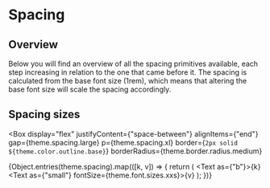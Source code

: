 
<Meta title="Foundations/Spacing" />

# Spacing

## Overview

Below you will find an overview of all the spacing primitives available, each step increasing in relation to the one that came before it.
The spacing is calculated from the base font size (1rem), which means that altering the base font size will scale the spacing accordingly.

<GlobalStyle />

## Spacing sizes

<Box
  display="flex"
  justifyContent={"space-between"}
  alignItems={"end"}
  gap={theme.spacing.large}
  p={theme.spacing.xl}
  border={`2px solid ${theme.color.outline.base}`}
  borderRadius={theme.border.radius.medium}
>
  {Object.entries(theme.spacing).map(([k, v]) => {
    return (
      <Flexbox key={v} flexDirection="column" gap={theme.spacing.small}>
        <Box height={v} maxWidth="60px" bgColor={theme.color.secondary.base} />
        <Text as={"b"}>{k}</Text>
        <Text as={"small"} fontSize={theme.font.sizes.xxs}>{v}</Text>
      </Flexbox>
    );
  })}
</Box>
